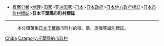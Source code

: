 *[[:Category:頁面分類|頁面分類]]>[[:Category:地理|地理]]>[[:Category:国家|国家]]>[[:Category:亚洲国家|亚洲国家]]>[[:Category:日本|日本]]>[[:Category:日本政府|日本政府]]>[[:Category:日本地方政府標誌|日本地方政府標誌]]>[[:Category:日本市町村標誌|日本市町村標誌]]>'''日本千葉縣市町村標誌'''
----
:本分類蒐集[[日本|日本]][[千葉縣|千葉縣]]市町村的徽、章、旗幟等識別標誌。

[[Category:日本市町村標誌|Chiba]]
[[Category:千葉縣的市町村|Category:千葉縣的市町村]]
